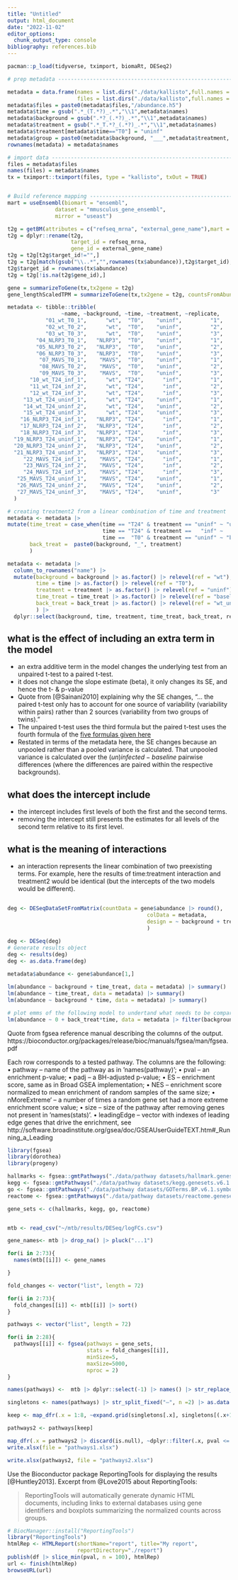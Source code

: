 ```yaml
---
title: "Untitled"
output: html_document
date: "2022-11-02"
editor_options: 
  chunk_output_type: console
bibliography: references.bib
---
```


```r
pacman::p_load(tidyverse, tximport, biomaRt, DESeq2)
```

```r
# prep metadata -----------------------------------------------------------

metadata = data.frame(names = list.dirs("./data/kallisto",full.names = F),
                      files = list.dirs("./data/kallisto",full.names = T))[-1,]
metadata$files = paste0(metadata$files,"/abundance.h5")
metadata$time = gsub(".*_(T.*?)_.*","\\1",metadata$names)
metadata$background = gsub(".*?_(.*?)_.*","\\1",metadata$names)
metadata$treatment = gsub(".*_T.*?_(.*?)_.*","\\1",metadata$names)
metadata$treatment[metadata$time=="T0"] = "uninf"
metadata$group = paste0(metadata$background, "___",metadata$treatment, "___", metadata$time)
rownames(metadata) = metadata$names

# import data -------------------------------------------------------------
files = metadata$files
names(files) = metadata$names
tx = tximport::tximport(files, type = "kallisto", txOut = TRUE)


# Build reference mapping -------------------------------------------------
mart = useEnsembl(biomart = "ensembl",
               dataset = "mmusculus_gene_ensembl",
               mirror = "useast")

t2g = getBM(attributes = c("refseq_mrna", "external_gene_name"),mart = mart)
t2g = dplyr::rename(t2g, 
                    target_id = refseq_mrna,
                    gene_id = external_gene_name)
t2g = t2g[t2g$target_id!="",]
t2g = t2g[match(gsub("\\..*","",rownames(tx$abundance)),t2g$target_id),]
t2g$target_id = rownames(tx$abundance)
t2g = t2g[!is.na(t2g$gene_id),]

gene = summarizeToGene(tx,tx2gene = t2g)
gene_lengthScaledTPM = summarizeToGene(tx,tx2gene = t2g, countsFromAbundance = "lengthScaledTPM")
```

```r
metadata <- tibble::tribble(
                 ~name, ~background, ~time, ~treatment, ~replicate,
            "01_wt_T0_1",      "wt",  "T0",    "uninf",         "1",
            "02_wt_T0_2",      "wt",  "T0",    "uninf",         "2",
            "03_wt_T0_3",      "wt",  "T0",    "uninf",         "3",
         "04_NLRP3_T0_1",   "NLRP3",  "T0",    "uninf",         "1",
         "05_NLRP3_T0_2",   "NLRP3",  "T0",    "uninf",         "2",
         "06_NLRP3_T0_3",   "NLRP3",  "T0",    "uninf",         "3",
          "07_MAVS_T0_1",    "MAVS",  "T0",    "uninf",         "1",
          "08_MAVS_T0_2",    "MAVS",  "T0",    "uninf",         "2",
          "09_MAVS_T0_3",    "MAVS",  "T0",    "uninf",         "3",
       "10_wt_T24_inf_1",      "wt", "T24",      "inf",         "1",
       "11_wt_T24_inf_2",      "wt", "T24",      "inf",         "2",
       "12_wt_T24_inf_3",      "wt", "T24",      "inf",         "3",
     "13_wt_T24_uninf_1",      "wt", "T24",    "uninf",         "1",
     "14_wt_T24_uninf_2",      "wt", "T24",    "uninf",         "2",
     "15_wt_T24_uninf_3",      "wt", "T24",    "uninf",         "3",
    "16_NLRP3_T24_inf_1",   "NLRP3", "T24",      "inf",         "1",
    "17_NLRP3_T24_inf_2",   "NLRP3", "T24",      "inf",         "2",
    "18_NLRP3_T24_inf_3",   "NLRP3", "T24",      "inf",         "3",
  "19_NLRP3_T24_uninf_1",   "NLRP3", "T24",    "uninf",         "1",
  "20_NLRP3_T24_uninf_2",   "NLRP3", "T24",    "uninf",         "2",
  "21_NLRP3_T24_uninf_3",   "NLRP3", "T24",    "uninf",         "3",
     "22_MAVS_T24_inf_1",    "MAVS", "T24",      "inf",         "1",
     "23_MAVS_T24_inf_2",    "MAVS", "T24",      "inf",         "2",
     "24_MAVS_T24_inf_3",    "MAVS", "T24",      "inf",         "3",
   "25_MAVS_T24_uninf_1",    "MAVS", "T24",    "uninf",         "1",
   "26_MAVS_T24_uninf_2",    "MAVS", "T24",    "uninf",         "2",
   "27_MAVS_T24_uninf_3",    "MAVS", "T24",    "uninf",         "3"
  ) 

# creating treatment2 from a linear combination of time and treatment
metadata <- metadata |>
mutate(time_treat = case_when(time == "T24" & treatment == "uninf" ~ "uninf",
                              time == "T24" & treatment ==   "inf" ~   "inf",
                              time ==  "T0" & treatment == "uninf" ~ "baseline"),
       back_treat =  paste0(background, "_", treatment)
       )

metadata <- metadata |>
  column_to_rownames("name") |>
  mutate(background = background |> as.factor() |> relevel(ref = "wt"),
         time = time |> as.factor() |> relevel(ref = "T0"),
         treatment = treatment |> as.factor() |> relevel(ref = "uninf"),
         time_treat = time_treat |> as.factor() |> relevel(ref = "baseline"),
         back_treat = back_treat |> as.factor() |> relevel(ref = "wt_uninf")
         ) |> 
  dplyr::select(background, time, treatment, time_treat, back_treat, replicate)
```

## what is the effect of including an extra term in the model

-   an extra additive term in the model changes the underlying test from an unpaired t-test to a paired t-test.
-   it does not change the slope estimate (beta), it only changes its SE, and hence the t- & p-value
-   Quote from [@Sainani2010] explaining why the SE changes, "... the paired t-test only has to account for one source of variability (variability within pairs) rather than 2 sources (variability from two groups of twins)."
-   The unpaired t-test uses the third formula but the paired t-test uses the fourth formula of the [five formulas given here](https://miroslavtushev.medium.com/a-simple-trick-to-understand-the-t-test-2c2a9e7f1dc5)
-   Restated in terms of the metadata here, the SE changes because an unpooled rather than a pooled variance is calculated. That unpooled variance is calculated over the $(un)infected-baseline$ pairwise differences (where the differences are paired within the respective backgrounds).

## what does the intercept include

-   the intercept includes first levels of both the first and the second terms.
-   removing the intercept still presents the estimates for all levels of the second term relative to its first level.

## what is the meaning of interactions

-   an interaction represents the linear combination of two preexisting terms. For example, here the results of time:treatment interaction and treatment2 would be identical (but the intercepts of the two models would be different).

##
```r
deg <- DESeqDataSetFromMatrix(countData = gene$abundance |> round(),
                                            colData = metadata,
                                            design = ~ background + treatment
                                            )

deg <- DESeq(deg)
# Generate results object
deg <- results(deg)
deg <- as.data.frame(deg)
  
metadata$abundance <- gene$abundance[1,]

lm(abundance ~ background + time_treat, data = metadata) |> summary()
lm(abundance ~ time_treat, data = metadata) |> summary()
lm(abundance ~ background * time, data = metadata) |> summary()

# plot emms of the following model to undertand what needs to be compared
lm(abundance ~ 0 + back_treat*time, data = metadata |> filter(background != "MAVS")) |> summary()

```
Quote from fgsea reference manual describing the columns of the output.
https://bioconductor.org/packages/release/bioc/manuals/fgsea/man/fgsea.pdf

Each row corresponds to a tested pathway. The columns are the following:
• pathway – name of the pathway as in ‘names(pathway)‘;
• pval – an enrichment p-value;
• padj – a BH-adjusted p-value;
• ES – enrichment score, same as in Broad GSEA implementation;
• NES – enrichment score normalized to mean enrichment of random samples of the same size;
• nMoreExtreme‘ – a number of times a random gene set had a more extreme enrichment score value;
• size – size of the pathway after removing genes not present in ‘names(stats)‘.
• leadingEdge – vector with indexes of leading edge genes that drive the enrichment, see http://software.broadinstitute.org/gsea/doc/GSEAUserGuideTEXT.htm#_Running_a_Leading

```r
library(fgsea)
library(dorothea)
library(progeny)

hallmarks <- fgsea::gmtPathways("./data/pathway datasets/hallmark.genesets.v6.1.symbols.gmt") #50 gene sets
kegg <- fgsea::gmtPathways("./data/pathway datasets/kegg.genesets.v6.1.symbols.gmt") #186
go <- fgsea::gmtPathways("./data/pathway datasets/GOTerms.BP.v6.1.symbols.gmt") #4436
reactome <- fgsea::gmtPathways("./data/pathway datasets/reactome.genesets.v6.1.symbols.gmt") #674

gene_sets <- c(hallmarks, kegg, go, reactome)


mtb <- read_csv("~/mtb/results/DESeq/logFCs.csv")

gene_names<- mtb |> drop_na() |> pluck("...1")

for(i in 2:73){ 
  names(mtb[[i]]) <- gene_names

}

fold_changes <- vector("list", length = 72)

for(i in 2:73){
  fold_changes[[i]] <- mtb[[i]] |> sort()
}

pathways <- vector("list", length = 72)

for(i in 2:28){
  pathways[[i]] <- fgsea(pathways = gene_sets,
                         stats = fold_changes[[i]],
                         minSize=5,
                         maxSize=5000,
                         nproc = 2)
}

names(pathways) <-  mtb |> dplyr::select(-1) |> names() |> str_replace_all("___", "_") |> str_replace_all(" -- vs -- ", "—")

singletons <- names(pathways) |> str_split_fixed("—", n =2) |> as.data.frame() |> pluck(1) |> unique()

keep <- map_dfr(.x = 1:8, ~expand.grid(singletons[.x], singletons[(.x+1):9])) |> transmute(Var3 = paste0(Var1, "—", Var2)) |> pluck(1)

pathways2 <- pathways[keep]

map_dfr(.x = pathways2 |> discard(is.null), ~dplyr::filter(.x, pval <= 0.05), .id = "comparison") |> 
write.xlsx(file = "pathways1.xlsx")

write.xlsx(pathways2, file = "pathways2.xlsx")
```

Use the Bioconductor package ReportingTools for displaying the results [@Huntley2013]. Excerpt from @Love2015 about ReportingTools:

> ReportingTools will automatically generate dynamic HTML documents, including links to external databases using gene identifiers and boxplots summarizing the normalized counts across groups.

```r
# BiocManager::install("ReportingTools")
library("ReportingTools")
htmlRep <- HTMLReport(shortName="report", title="My report",
                      reportDirectory="./report")
publish(df |> slice_min(pval, n = 100), htmlRep)
url <- finish(htmlRep)
browseURL(url)
```
